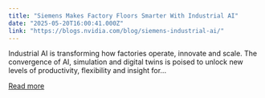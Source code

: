 ```yaml
---
title: "Siemens Makes Factory Floors Smarter With Industrial AI"
date: "2025-05-20T16:00:41.000Z"
link: "https://blogs.nvidia.com/blog/siemens-industrial-ai/"
---
```


Industrial AI is transforming how factories operate, innovate and scale. The convergence of AI, simulation and digital twins is poised to unlock new levels of productivity, flexibility and insight for...

[Read more](https://blogs.nvidia.com/blog/siemens-industrial-ai/)
